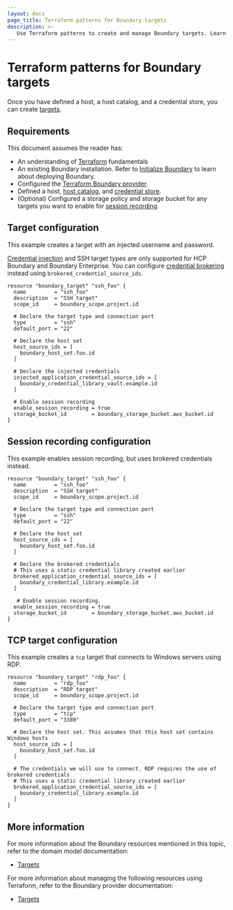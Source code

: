 ```yaml
---
layout: docs
page_title: Terraform patterns for Boundary targets
description: >-
   Use Terraform patterns to create and manage Boundary targets. Learn how to configure SSH and TCP targets, inject passwords, and enable session recording.
---
```


# Terraform patterns for Boundary targets

Once you have defined a host, a host catalog, and a credential store, you
can create [targets](/boundary/docs/concepts/domain-model/targets).

## Requirements

This document assumes the reader has:

- An understanding of [Terraform](/terraform/docs) fundamentals
- An existing Boundary installation. Refer to [Initialize Boundary](/boundary/docs/install-boundary/initialize) to learn about deploying Boundary.
- Configured the [Terraform Boundary provider](/boundary/docs/install-boundary/terraform-patterns/#terraform-provider-configuration).
- Defined a host, [host catalog](/boundary/docs/install-boundary/terraform-patterns/terraform-hosts-and-host-management), and [credential store](/boundary/docs/install-boundary/terraform-patterns/terraform-credentials-and-credential-stores).
- (Optional) Configured a storage policy and storage bucket for any targets you want to enable for [session recording](/boundary/docs/install-boundary/terraform-patterns/terraform-session-recording).

## Target configuration

This example creates a target with an injected username and password.

<Note>

  [Credential injection](/boundary/docs/concepts/credential-management#credential-injection) and SSH target types are only supported for HCP Boundary and Boundary Enterprise. You can configure [credential brokering](/boundary/docs/concepts/credential-management#credential-brokering) instead using `brokered_credential_source_ids`.

</Note>

```hcl
resource "boundary_target" "ssh_foo" {
  name         = "ssh_foo"
  description  = "SSH target"
  scope_id     = boundary_scope.project.id

  # Declare the target type and connection port
  type         = "ssh"
  default_port = "22"

  # Declare the host set
  host_source_ids = [
    boundary_host_set.foo.id
  ]

  # Declare the injected credentials
  injected_application_credential_source_ids = [
    boundary_credential_library_vault.example.id
  ]

  # Enable session recording
  enable_session_recording = true
  storage_bucket_id        = boundary_storage_bucket.aws_bucket.id
}

```
## Session recording configuration

This example enables session recording, but uses brokered credentials instead.

```hcl
resource "boundary_target" "ssh_foo" {
  name         = "ssh_foo"
  description  = "SSH target"
  scope_id     = boundary_scope.project.id

  # Declare the target type and connection port
  type         = "ssh"
  default_port = "22"

  # Declare the host set
  host_source_ids = [
    boundary_host_set.foo.id
  ]

  # Declare the brokered credentials
  # This uses a static credential library created earlier
  brokered_application_credential_source_ids = [
    boundary_credential_library.example.id
  ]

   # Enable session recording.
  enable_session_recording = true
  storage_bucket_id        = boundary_storage_bucket.aws_bucket.id
}
```

## TCP target configuration

This example creates a `tcp` target that connects to Windows servers using RDP.

```hcl
resource "boundary_target" "rdp_foo" {
  name         = "rdp_foo"
  description  = "RDP target"
  scope_id     = boundary_scope.project.id

  # Declare the target type and connection port
  type         = "tcp"
  default_port = "3389"

  # Declare the host set. This assumes that this host set contains Windows hosts
  host_source_ids = [
    boundary_host_set.foo.id
  ]

  # The credentials we will use to connect. RDP requires the use of brokered credentials
  # This uses a static credential library created earlier
  brokered_application_credential_source_ids = [
    boundary_credential_library.example.id
  ]
}
```

## More information

For more information about the Boundary resources mentioned in this topic, refer to the domain model documentation:

- [Targets](/boundary/docs/concepts/domain-model/targets)

For more information about managing the following resources using Terraform, refer to the Boundary provider documentation:

- [Targets](https://registry.terraform.io/providers/hashicorp/boundary/latest/docs/resources/target/)